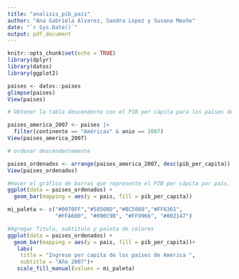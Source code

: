 ```yaml
---
title: "analisis_pib_pais"
author: "Ana Gabriela Alvarez, Sandra Lopez y Susana Meoño"
date: "`r Sys.Date()`"
output: pdf_document
---
```


```r
knitr::opts_chunk$set(echo = TRUE)
library(dplyr)
library(datos)
library(ggplot2)
```

```r
paises <- datos::paises
glimpse(paises)
View(paises)
```

```r
# Obtener la tabla descendente con el PIB per cápita para los países del continente "Americas" en el año 2007.

paises_america_2007 <- paises |>
  filter(continente == "Américas" & anio == 2007)
View(paises_america_2007)
```

```r
# ordenar descendentemente

paises_ordenados <- arrange(paises_america_2007, desc(pib_per_capita))
View(paises_ordenados)
```

```r
#Hacer el gráfico de barras que represente el PIB per cápita por país.
ggplot(data = paises_ordenados) +
  geom_bar(mapping = aes(y = pais, fill = pib_per_capita))
```

```r
mi_paleta <- c("#0070FF","#58508D","#BC5080","#FF6361",
               "#FFA600", "#090C9B", "#FF9966", "#002147")
```


```r
#Agregar Titulo, subtitulo y paleta de colores
ggplot(data = paises_ordenados) +
  geom_bar(mapping = aes(y = pais, fill = pib_per_capita))+
   labs(
    title = "Ingreso per capita de los países de América ",
    subtitle = "Año 2007")+
   scale_fill_manual(values = mi_paleta)

```

